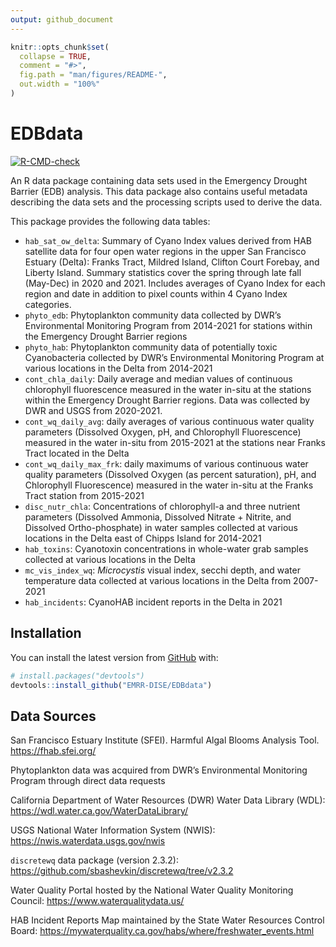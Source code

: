 ```yaml
---
output: github_document
---
```


<!-- README.md is generated from README.Rmd. Please edit that file -->

```r
knitr::opts_chunk$set(
  collapse = TRUE,
  comment = "#>",
  fig.path = "man/figures/README-",
  out.width = "100%"
)
```

# EDBdata

<!-- badges: start -->
[![R-CMD-check](https://github.com/mountaindboz/EDBdata/workflows/R-CMD-check/badge.svg)](https://github.com/mountaindboz/EDBdata/actions)
<!-- badges: end -->

An R data package containing data sets used in the Emergency Drought Barrier (EDB) analysis. This data package also contains useful metadata describing the data sets and the processing scripts used to derive the data. 

This package provides the following data tables:

* `hab_sat_ow_delta`: Summary of Cyano Index values derived from HAB satellite data for four open water regions in the upper San Francisco Estuary (Delta): Franks Tract, Mildred Island, Clifton Court Forebay, and Liberty Island. Summary statistics cover the spring through late fall (May-Dec) in 2020 and 2021. Includes averages of Cyano Index for each region and date in addition to pixel counts within 4 Cyano Index categories.
* `phyto_edb`: Phytoplankton community data collected by DWR's Environmental Monitoring Program from 2014-2021 for stations within the Emergency Drought Barrier regions
* `phyto_hab`: Phytoplankton community data of potentially toxic Cyanobacteria collected by DWR's Environmental Monitoring Program at various locations in the Delta from 2014-2021
* `cont_chla_daily`: Daily average and median values of continuous chlorophyll fluorescence measured in the water in-situ at the stations within the Emergency Drought Barrier regions. Data was collected by DWR and USGS from 2020-2021.
* `cont_wq_daily_avg`: daily averages of various continuous water quality parameters (Dissolved Oxygen, pH, and Chlorophyll Fluorescence) measured in the water in-situ from 2015-2021 at the stations near Franks Tract located in the Delta 
* `cont_wq_daily_max_frk`: daily maximums of various continuous water quality parameters (Dissolved Oxygen (as percent saturation), pH, and Chlorophyll Fluorescence) measured in the water in-situ at the Franks Tract station from 2015-2021
* `disc_nutr_chla`: Concentrations of chlorophyll-a and three nutrient parameters (Dissolved Ammonia, Dissolved Nitrate + Nitrite, and Dissolved Ortho-phosphate) in water samples collected at various locations in the Delta east of Chipps Island for 2014-2021
* `hab_toxins`: Cyanotoxin concentrations in whole-water grab samples collected at various locations in the Delta
* `mc_vis_index_wq`: *Microcystis* visual index, secchi depth, and water temperature data collected at various locations in the Delta from 2007-2021
* `hab_incidents`: CyanoHAB incident reports in the Delta in 2021

## Installation

You can install the latest version from [GitHub](https://github.com/) with:

``` r
# install.packages("devtools")
devtools::install_github("EMRR-DISE/EDBdata")
```

## Data Sources

San Francisco Estuary Institute (SFEI). Harmful Algal Blooms Analysis Tool. <https://fhab.sfei.org/>

Phytoplankton data was acquired from DWR's Environmental Monitoring Program through direct data requests

California Department of Water Resources (DWR) Water Data Library (WDL): <https://wdl.water.ca.gov/WaterDataLibrary/>

USGS National Water Information System (NWIS): <https://nwis.waterdata.usgs.gov/nwis>

`discretewq` data package (version 2.3.2): <https://github.com/sbashevkin/discretewq/tree/v2.3.2>

Water Quality Portal hosted by the National Water Quality Monitoring Council: <https://www.waterqualitydata.us/>

HAB Incident Reports Map maintained by the State Water Resources Control Board: <https://mywaterquality.ca.gov/habs/where/freshwater_events.html>
